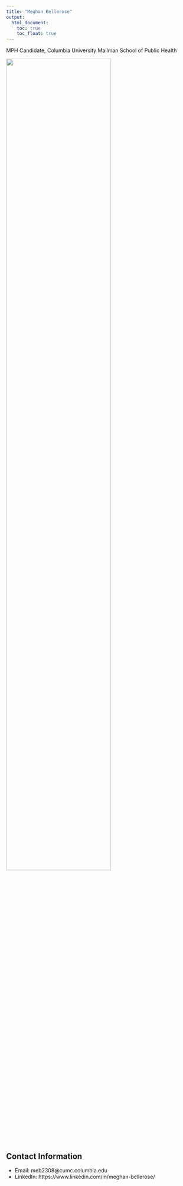 ```yaml
---
title: "Meghan Bellerose"
output: 
  html_document:
    toc: true
    toc_float: true
---
```


MPH Candidate,
Columbia University Mailman School of Public Health

<img src ="images/meghan.jpg" style = "width:75%">


## Contact Information

* Email: meb2308@cumc.columbia.edu
* LinkedIn: https://www.linkedin.com/in/meghan-bellerose/
